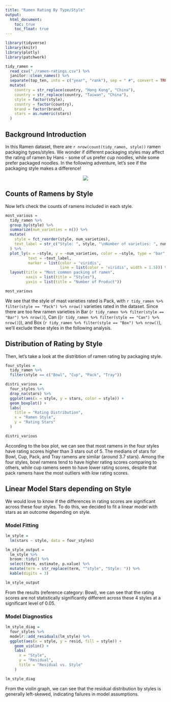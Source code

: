 ```yaml
---
title: "Ramen Rating By Type/Style"
output: 
  html_document:
    toc: true
    toc_float: true
---
```


```r
library(tidyverse)
library(knitr)
library(plotly)
library(patchwork)
```

```r
tidy_ramen = 
  read_csv("./ramen-ratings.csv") %>% 
  janitor::clean_names() %>% 
  separate(top_ten, into = c("year", "rank"), sep = " #", convert = TRUE) %>% 
  mutate(
    country = str_replace(country, "Hong Kong", "China"),
    country = str_replace(country, "Taiwan", "China"),
    style = factor(style),
    country = factor(country),
    brand = factor(brand),
    stars = as.numeric(stars)
  )
```

## Background Introduction 
In this Ramen dataset, there are `r nrow(count(tidy_ramen, style))` ramen packaging types/styles. We wonder if different packaging styles may affect the rating of ramen by Hans - some of us prefer cup noodles, while some prefer packaged noodles. In the following adventure, let's see if the packaging style makes a difference!

<center><img src="./pictures/package.jpg"></center>

## Counts of Ramens by Style
Now let's check the counts of ramens included in each style.
```r
most_various = 
  tidy_ramen %>%
  group_by(style) %>%
  summarize(num_varieties = n()) %>%
  mutate(
    style = fct_reorder(style, num_varieties),
    text_label = str_c("Style: ", style, "\nNumber of varieties: ", num_varieties)  
  ) %>%
  plot_ly(x = ~style, y = ~num_varieties, color = ~style, type = "bar", 
          text = ~text_label, 
          marker = list(color = 'viridis', 
                        line = list(color = 'viridis', width = 1.5))) %>% 
  layout(title = "Most common packing of ramen",
         xaxis = list(title = "Styles"),
         yaxis = list(title = "Number of Product")) 

most_various
```

We see that the style of mast varieties rated is Pack, with `r tidy_ramen %>% filter(style == "Pack") %>% nrow()` varieties rated in the dataset. Since there are too few ramen varieties in Bar (`r tidy_ramen %>% filter(style == "Bar") %>% nrow()`), Can ((`r tidy_ramen %>% filter(style == "Can") %>% nrow()`)), and Box (`r tidy_ramen %>% filter(style == "Box") %>% nrow()`), we'll exclude these styles in the following analysis.

## Distribution of Rating by Style
Then, let's take a look at the distribtion of ramen rating by packaging style. 
```r
four_styles = 
  tidy_ramen %>%
  filter(style == c("Bowl", "Cup", "Pack", "Tray")) 

distri_various = 
  four_styles %>%
  drop_na(stars) %>%
  ggplot(aes(x = style, y = stars, color = style)) + 
  geom_boxplot() +
  labs(
    title = "Rating Distribution",
    x = "Ramen Style",
    y = "Rating Stars"
  )

distri_various
```

According to the box plot, we can see that most ramens in the four styles have rating scores higher than 3 stars out of 5. The medians of stars for Bowl, Cup, Pack, and Tray ramens are similar (around 3.7 stars). Among the four styles, bowl ramens tend to have higher rating scores comparing to others, while cup ramens seem to have lower rating scores, despite that pack ramens have the most outliers with low rating scores. 

## Linear Model Stars depending on Style

We would love to know if the differences in rating scores are significant across these four styles. To do this, we decided to fit a linear model with stars as an outcome depending on style.

### Model Fitting

```r
lm_style = 
  lm(stars ~ style, data = four_styles) 

lm_style_output =   
  lm_style %>% 
  broom::tidy() %>% 
  select(term, estimate, p.value) %>% 
  mutate(term = str_replace(term, "^style", "Style: ")) %>% 
  kable(digits = 3)

lm_style_output
```

From the results (reference category: Bowl), we can see that the rating scores are not statistically significantly different across these 4 styles at a significant level of 0.05.

### Model Diagnostics

```r
lm_style_diag = 
  four_styles %>% 
  modelr::add_residuals(lm_style) %>% 
  ggplot(aes(x = style, y = resid, fill = style)) +
    geom_violin() +
    labs(
      x = "Style",
      y = "Residual",
      title = "Residual vs. Style"
    )

lm_style_diag
```

From the violin graph, we can see that the residual distribution by styles is generally left-skewed, indicating failures in model assumptions.